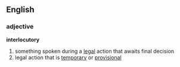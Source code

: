 == English ==
=== adjective ===
'''interlocutory'''
#something spoken during a [[legal]] action that awaits final decision
#legal action that is [[temporary]] or [[provisional]]